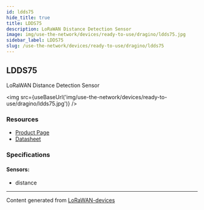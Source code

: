 ```yaml
---
id: ldds75
hide_title: true
title: LDDS75
description: LoRaWAN Distance Detection Sensor
image: img/use-the-network/devices/ready-to-use/dragino/ldds75.jpg
sidebar_label: LDDS75
slug: /use-the-network/devices/ready-to-use/dragino/ldds75
---
```



## LDDS75

LoRaWAN Distance Detection Sensor

<img src={useBaseUrl('img/use-the-network/devices/ready-to-use/dragino/ldds75.jpg')} />

### Resources

- [Product Page](http://www.dragino.com/products/lora-lorawan-end-node/item/161-ldds75.html)
- [Datasheet](http://www.dragino.com/downloads/index.php?dir=LoRa_End_Node/LDDS75/)

### Specifications

#### Sensors:

- distance

---

Content generated from [LoRaWAN-devices](https://github.com/TheThingsNetwork/lorawan-devices)
